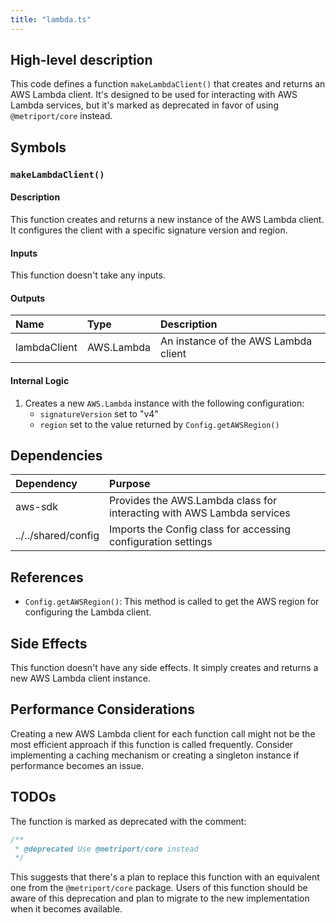 ```yaml
---
title: "lambda.ts"
---
```


## High-level description
This code defines a function `makeLambdaClient()` that creates and returns an AWS Lambda client. It's designed to be used for interacting with AWS Lambda services, but it's marked as deprecated in favor of using `@metriport/core` instead.

## Symbols

### `makeLambdaClient()`
#### Description
This function creates and returns a new instance of the AWS Lambda client. It configures the client with a specific signature version and region.

#### Inputs
This function doesn't take any inputs.

#### Outputs
| Name | Type | Description |
|:-----|:-----|:------------|
| lambdaClient | AWS.Lambda | An instance of the AWS Lambda client |

#### Internal Logic
1. Creates a new `AWS.Lambda` instance with the following configuration:
   - `signatureVersion` set to "v4"
   - `region` set to the value returned by `Config.getAWSRegion()`

## Dependencies
| Dependency | Purpose |
|:-----------|:--------|
| aws-sdk | Provides the AWS.Lambda class for interacting with AWS Lambda services |
| ../../shared/config | Imports the Config class for accessing configuration settings |

## References
- `Config.getAWSRegion()`: This method is called to get the AWS region for configuring the Lambda client.

## Side Effects
This function doesn't have any side effects. It simply creates and returns a new AWS Lambda client instance.

## Performance Considerations
Creating a new AWS Lambda client for each function call might not be the most efficient approach if this function is called frequently. Consider implementing a caching mechanism or creating a singleton instance if performance becomes an issue.

## TODOs
The function is marked as deprecated with the comment:
```typescript
/**
 * @deprecated Use @metriport/core instead
 */
```
This suggests that there's a plan to replace this function with an equivalent one from the `@metriport/core` package. Users of this function should be aware of this deprecation and plan to migrate to the new implementation when it becomes available.